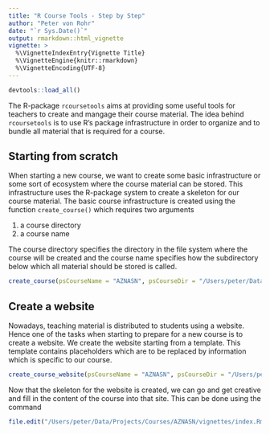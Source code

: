```yaml
---
title: "R Course Tools - Step by Step"
author: "Peter von Rohr"
date: "`r Sys.Date()`"
output: rmarkdown::html_vignette
vignette: >
  %\VignetteIndexEntry{Vignette Title}
  %\VignetteEngine{knitr::rmarkdown}
  %\VignetteEncoding{UTF-8}
---
```


```r
devtools::load_all()
```

The R-package `rcoursetools` aims at providing some useful tools for teachers to create and mangage their course material. The idea behind `rcoursetools` is to use R's package infrastructure in order to organize and to bundle all material that is required for a course.

## Starting from scratch
When starting a new course, we want to create some basic infrastructure or some sort of ecosystem where the course material can be stored. This infrastructure uses the R-package system to create a skeleton for our course material. The basic course infrastructure is created using the function 
`create_course()` which requires two arguments

1. a course directory
2. a course name

The course directory specifies the directory in the file system where the course will be created and the course name specifies how the subdirectory below which all material should be stored is called.

```r
create_course(psCourseName = "AZNASN", psCourseDir = "/Users/peter/Data/Projects/Courses")
```

## Create a website
Nowadays, teaching material is distributed to students using a website. Hence one of the tasks when starting to prepare for a new course is to create a website. We create the website starting from a template. This template contains placeholders which are to be replaced by information which is specific to our course. 

```r
create_course_website(psCourseName = "AZNASN", psCourseDir = "/Users/peter/Data/Projects/Courses")
```

Now that the skeleton for the website is created, we can go and get creative and fill in the content of the course into that site. This can be done using the command

```r
file.edit("/Users/peter/Data/Projects/Courses/AZNASN/vignettes/index.Rmd")
```



